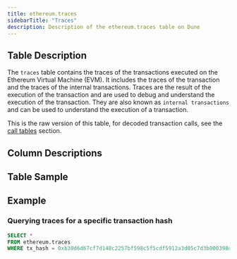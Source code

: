 ```yaml
---
title: ethereum.traces
sidebarTitle: "Traces"
description: Description of the ethereum.traces table on Dune
---
```


## Table Description

The `traces` table contains the traces of the transactions executed on the Ethereum Virtual Machine (EVM). It includes the traces of the transaction and the traces of the internal transactions. Traces are the result of the execution of the transaction and are used to debug and understand the execution of the transaction. They are also known as `internal transactions` and can be used to understand the execution of a transaction.

This is the raw version of this table, for decoded transaction calls, see the [call tables](/data-catalog/evm/ethereum/decoded/call-tables) section. 

## Column Descriptions


<ColumnDescriptions tableSchema="ethereum" tableName="traces" />

## Table Sample


<TableSample tableSchema="ethereum" tableName="traces" />

## Example 

### Querying traces for a specific transaction hash

```sql
SELECT *
FROM ethereum.traces
WHERE tx_hash = 0xb30d6d67cf7d148c2257bf598c5f5cdf5912a3d05c7d3b000398d675d2fa912c
```

